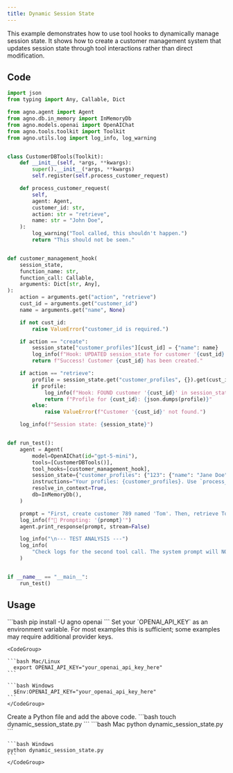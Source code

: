 ```yaml
---
title: Dynamic Session State
---
```


This example demonstrates how to use tool hooks to dynamically manage session state. It shows how to create a customer management system that updates session state through tool interactions rather than direct modification.

## Code

```python dynamic_session_state.py
import json
from typing import Any, Callable, Dict

from agno.agent import Agent
from agno.db.in_memory import InMemoryDb
from agno.models.openai import OpenAIChat
from agno.tools.toolkit import Toolkit
from agno.utils.log import log_info, log_warning


class CustomerDBTools(Toolkit):
    def __init__(self, *args, **kwargs):
        super().__init__(*args, **kwargs)
        self.register(self.process_customer_request)

    def process_customer_request(
        self,
        agent: Agent,
        customer_id: str,
        action: str = "retrieve",
        name: str = "John Doe",
    ):
        log_warning("Tool called, this shouldn't happen.")
        return "This should not be seen."


def customer_management_hook(
    session_state,
    function_name: str,
    function_call: Callable,
    arguments: Dict[str, Any],
):
    action = arguments.get("action", "retrieve")
    cust_id = arguments.get("customer_id")
    name = arguments.get("name", None)

    if not cust_id:
        raise ValueError("customer_id is required.")

    if action == "create":
        session_state["customer_profiles"][cust_id] = {"name": name}
        log_info(f"Hook: UPDATED session_state for customer '{cust_id}'.")
        return f"Success! Customer {cust_id} has been created."

    if action == "retrieve":
        profile = session_state.get("customer_profiles", {}).get(cust_id)
        if profile:
            log_info(f"Hook: FOUND customer '{cust_id}' in session_state.")
            return f"Profile for {cust_id}: {json.dumps(profile)}"
        else:
            raise ValueError(f"Customer '{cust_id}' not found.")

    log_info(f"Session state: {session_state}")


def run_test():
    agent = Agent(
        model=OpenAIChat(id="gpt-5-mini"),
        tools=[CustomerDBTools()],
        tool_hooks=[customer_management_hook],
        session_state={"customer_profiles": {"123": {"name": "Jane Doe"}}},
        instructions="Your profiles: {customer_profiles}. Use `process_customer_request`. Use either create or retrieve as action for the tool.",
        resolve_in_context=True,
        db=InMemoryDb(),
    )

    prompt = "First, create customer 789 named 'Tom'. Then, retrieve Tom's profile. Step by step."
    log_info(f"📝 Prompting: '{prompt}'")
    agent.print_response(prompt, stream=False)

    log_info("\n--- TEST ANALYSIS ---")
    log_info(
        "Check logs for the second tool call. The system prompt will NOT contain customer '789'."
    )


if __name__ == "__main__":
    run_test()
```

## Usage

<Steps>
  <Snippet file="create-venv-step.mdx" />

  <Step title="Install libraries">
    ```bash
    pip install -U agno openai
    ```
  </Step>

  <Step title="Export your OpenAI API key">
    Set your `OPENAI_API_KEY` as an environment variable. For most examples this is sufficient; some examples may require additional provider keys.

    <CodeGroup>

    ```bash Mac/Linux
      export OPENAI_API_KEY="your_openai_api_key_here"
    ```

    ```bash Windows
      $Env:OPENAI_API_KEY="your_openai_api_key_here"
    ```
    </CodeGroup> 
  </Step>

  <Step title="Create a Python file">
    Create a Python file and add the above code.
    ```bash
    touch dynamic_session_state.py
    ```
  </Step>

  <Step title="Run Agent">
    <CodeGroup>
    ```bash Mac
    python dynamic_session_state.py
    ```
    
    ```bash Windows  
    python dynamic_session_state.py
    ```
    </CodeGroup>
  </Step>

  <Snippet file="find-all-cookbooks.mdx" />
</Steps>